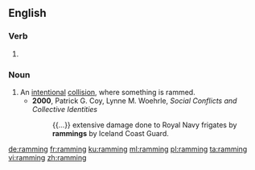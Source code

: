 ==English==

===Verb===
{{head|en|present participle}}

# {{present participle of|ram|lang=en}}

===Noun===
{{en-noun}}

# An [[intentional]] [[collision]], where something is rammed.
#* '''2000''', Patrick G. Coy, Lynne M. Woehrle, ''Social Conflicts and Collective Identities''
#*: {{...}} extensive damage done to Royal Navy frigates by '''rammings''' by Iceland Coast Guard.

[[de:ramming]]
[[fr:ramming]]
[[ku:ramming]]
[[ml:ramming]]
[[pl:ramming]]
[[ta:ramming]]
[[vi:ramming]]
[[zh:ramming]]